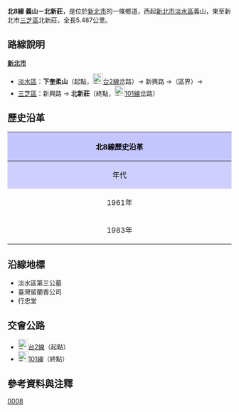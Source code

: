 {{Infobox TwRoad
|Type=th
|Code=北8線
|Num=tp8
|Name=新興路
|Level=鄉道
|Length=5.487
|Start=[[新北市|新北市]][[淡水區|淡水區]]義山{{r|yishan}}
|End=新北市[[三芝區|三芝區]]北新莊
|OldNum=[[File:TW_THWtp7.png|30px]]
|OldNumB=1961
|OldNumE=1982
}}
'''北8線 義山{{r|yishan}}－北新莊'''，是位於[[新北市|新北市]]的一條鄉道，西起[[新北市|新北市]][[淡水區|淡水區]]義山{{r|yishan}}，東至新北市[[三芝區|三芝區]]北新莊，全長5.487公里。{{r|thb}}

== 路線說明 ==
{{expand|time=2011-02-09}}
;'''[[新北市|新北市]]'''
*[[淡水區|淡水區]]：'''下奎柔山'''（起點，[[File:TW_PHW2.svg|23px]][[台2線|台2線]]岔路）→ 新興路 →（區界）→
*[[三芝區|三芝區]]：新興路 → '''北新莊'''（終點，[[File:TW_CHW101.svg|23px]][[縣道101號|101線]]岔路）

== 歷史沿革 ==
{| class="wikitable" style="width: 100%"
! style="text-align:center; background:#C5C5FF; color:black" colspan=3 align=center | 北8線歷史沿革
|- 
! style="text-align:center; background:#CFCFFF; color:black" width="8%" | 年代 !! style="text-align:center; background:#D3D3FF; color:black" width="46%" | 本編號沿革 !! style="text-align:center; background:#D3D3FF; color:black" width="46%" | 本路線沿革
|- 
! 1961年{{r|gazette1966}}
| 林子－北新莊4.95km || 當時為北7線（下奎柔山－北新莊5.481km）
|-
! 1983年
| colspan=2| 原[[File:TW_THWtp8.png|30px]]北8線改編為[[File:TW_THWtp6.png|30px]][[北6線|北6線]]；原[[File:TW_THWtp7.png|30px]]北7線改編為[[File:TW_THWtp8.png|30px]]北8線。
|}

== 沿線地標 ==
*淡水區第三公墓
*臺灣留蘭香公司
*行忠堂

== 交會公路 ==
*[[File:TW_PHW2.svg|23px]][[台2線|台2線]]（起點）
*[[File:TW_CHW101.svg|23px]][[縣道101號|101線]]（終點）

== 參考資料與注釋 ==
{{reflist|refs=

<ref name="yishan">義山為里名，簡化自實際地名「下奎柔山」。</ref>

<ref name="thb">{{cite web |url=http://spreadsheets.google.com/pub?key=0Avc0r7dng8JrdFF0YmRlSEl1dWhxVmJtR2hwZDFmcFE&gid=0 |title=臺北縣鄉道公路路線表 |accessdate=2011-02-09 |date=2010-07-19 |publisher=公路總局 |archive-date=2014-04-20 |archive-url=https://web.archive.org/web/20140420112137/https://spreadsheets.google.com/pub?key=0Avc0r7dng8JrdFF0YmRlSEl1dWhxVmJtR2hwZDFmcFE&gid=0 |dead-url=yes }}</ref>

<ref name="gazette1966">{{cite web |url=http://gaz.ncl.edu.tw/detail.jsp?sysid=E0921514 |title=公告臺灣省縣鄉道及專用公路路線里程表 |accessdate=2011-02-09 |date=1966-08-01 |work=政府公報資訊網 |publisher=臺灣省政府 |archive-date=2021-01-24 |archive-url=https://web.archive.org/web/20210124100834/https://gaz.ncl.edu.tw/detail.jsp?sysid=E0921514 |dead-url=yes }}</ref>

}}

{{新北市鄉道}}

[[Category:新北市區道|0008]]